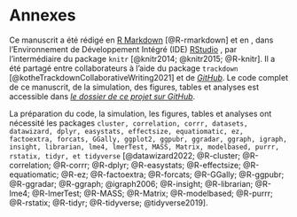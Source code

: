 # Annexes {-}
Ce manuscrit a été rédigé en [R Markdown](https://rmarkdown.rstudio.com) [@R-rmarkdown] et en \LaTeX, dans l'Environnement de Développement Intégré (IDE) [RStudio](https://posit.co/) , par l'intermédiaire du package `knitr` [@knitr2014; @knitr2015; @R-knitr]. Il a été partagé entre collaborateurs à l'aide du package `trackdown` [@kotheTrackdownCollaborativeWriting2021] et de [*GitHub*](https://github.com/). Le code complet de ce manuscrit, de la simulation, des figures, tables et analyses est accessible dans [*le dossier de ce projet sur GitHub*](https://github.com/m-delem/aphantasia_project.git).     

La préparation du code, la simulation, les figures, tables et analyses ont nécessité les packages `cluster, correlation, corrr, datasets, datawizard, dplyr, easystats, effectsize, equatiomatic, ez, factoextra, forcats, GGally, ggplot2, ggpubr, ggradar, ggraph, igraph, insight, librarian, lme4, lmerTest, MASS, Matrix, modelbased, purrr, rstatix, tidyr, et tidyverse` [@datawizard2022; @R-cluster; @R-correlation; @R-corrr; @R-dplyr; @R-easystats; @R-effectsize; @R-equatiomatic; @R-ez; @R-factoextra; @R-forcats; @R-GGally; @R-ggpubr; @R-ggradar; @R-ggraph; @igraph2006; @R-insight; @R-librarian; @R-lme4; @R-lmerTest; @R-MASS; @R-Matrix; @R-modelbased; @R-purrr; @R-rstatix; @R-tidyr; @R-tidyverse; @tidyverse2019].

<!-- Ajouter les tableaux summary des moyennes et écarts types de chaque groupe à chaque score dans la simulation -->


